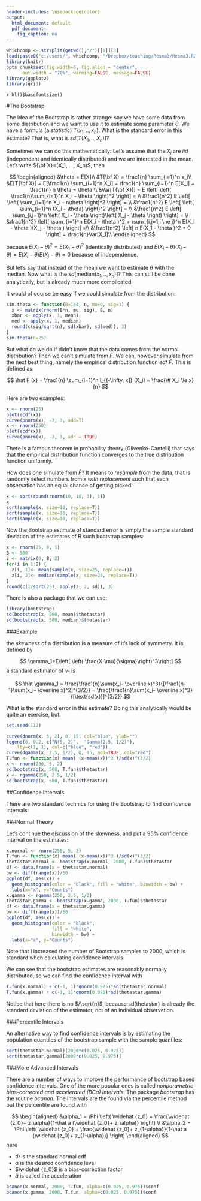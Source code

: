 ```yaml
---
header-includes: \usepackage{color}
output:
  html_document: default
  pdf_document:
    fig_caption: no
---
```

<style>
table, th, td { text-align:right; }
th, td {padding: 10px;}
</style>

```r
whichcomp <- strsplit(getwd(),"/")[[1]][3]
load(paste0("c:/users/", whichcomp, "/Dropbox/teaching/Resma3/Resma3.RData"))
library(knitr)
opts_chunk$set(fig.width=6, fig.align = "center", 
      out.width = "70%", warning=FALSE, message=FALSE)
library(ggplot2)
library(grid)
```
`r hl()$basefontsize()`

#The Bootstrap

The idea of the Bootstrap is rather strange: say we have some data from some distribution and we want to use it to estimate some parameter $\theta$. We have a formula (a *statistic*) $T(x_1, .. , x_n)$. What is the standard error in this estimate? That is, what is $sd[T(X_1, .. , X_n)]$?

Sometimes we can do this mathematically: Let's assume that the $X_i$ are *iid* (independent and identically distributed) and we are interested in the mean. Let's write ${\bf X}=(X_1, .. , X_n)$, then

$$
\begin{aligned}
&\theta    = E[X]\\
&T{\bf X}    = \frac1{n} \sum_{i=1}^n x_i\\
&E[T{\bf X}] = E[\frac1{n} \sum_{i=1}^n X_i] = \frac1{n} \sum_{i=1}^n E[X_i] = \frac1{n} n \theta = \theta \\
&Var[T{\bf X})]  = E \left[ \left( \frac1{n}\sum_{i=1}^n X_i - \theta \right)^2  \right] = \\
&\frac1{n^2} E \left[ \left( \sum_{i=1}^n X_i - n\theta \right)^2  \right] = \\
&\frac1{n^2} E \left[  \left(  \sum_{i=1}^n (X_i - \theta) \right)^2  \right] = \\
&\frac1{n^2} E \left[ \sum_{i,j=1}^n \left(  X_i - \theta \right)\left(  X_j - \theta \right)  \right] = \\
&\frac1{n^2} \left[ \sum_{i=1}^n E(X_i - \theta )^2 + \sum_{i,j=1,i \ne j}^n E(X_i - \theta )(X_j - \theta )  \right] =\\
&\frac1{n^2} \left[ n E(X_1 - \theta )^2 + 0  \right] = \frac1{n}Var[X_1]\\
\end{aligned}
$$

because $E(X_i - \theta )^2 =E(X_1 - \theta )^2$ (identically distributed) and $E(X_i - \theta )(X_j - \theta )=E(X_i - \theta )E(X_j - \theta )=0$ because of independence.

But let's say that instead of the mean we want to estimate $\theta$ with the median. Now what is the $sd[\text{median}(x_1,..,x_n)]$? This can still be done analytically, but is already much more complicated. 

It would of course be easy if we could simulate from the distribution:

```r
sim.theta <- function(B=1e4, n, mu=0, sig=1) {
  x <- matrix(rnorm(B*n, mu, sig), B, n)
  xbar <- apply(x, 1, mean)
  med <- apply(x, 1, median)
  round(c(sig/sqrt(n), sd(xbar), sd(med)), 3)
}
sim.theta(n=25)
```

But what do we do if didn't know that the data comes from the normal distribution? Then we can't simulate from $F$. We can, however simulate from the next best thing, namely the empirical distribution function *edf* $\hat F$. This is defined as:

$$
\hat F (x) = \frac1{n} \sum_{i=1}^n I_{(-\infty, x]} (X_i) = \frac{\# X_i \le x}{n}
$$
 
 Here are two examples:
 
```r
x <- rnorm(25)
plot(ecdf(x))
curve(pnorm(x), -3, 3, add=T)
x <- rnorm(250)
plot(ecdf(x))
curve(pnorm(x), -3, 3, add = TRUE)
```
 
There is a famous theorem in probability theory (Glivenko-Cantelli) that says that the empirical distribution function converges to the true distribution function uniformly. 
 
How does one simulate from $\hat F$? It means to *resample* from the data, that is randomly select numbers from x *with replacement* such that each observation has an equal chance of getting picked:

```r
x <- sort(round(rnorm(10, 10, 3), 1))
x
sort(sample(x, size=10, replace=T))
sort(sample(x, size=10, replace=T))
sort(sample(x, size=10, replace=T))
```

Now the Bootstrap estimate of standard error is simply the sample standard deviation of the estimates of B such bootstrap samples:

```r
x <- rnorm(25, 0, 1)
B <- 500
z <- matrix(0, B, 2)
for(i in 1:B) {
  z[i, 1]<- mean(sample(x, size=25, replace=T))
  z[i, 2]<- median(sample(x, size=25, replace=T))
}
round(c(1/sqrt(25), apply(z, 2, sd)), 3)
```

There is also a package that we can use:

```r
library(bootstrap)
sd(bootstrap(x, 500, mean)$thetastar)
sd(bootstrap(x, 500, median)$thetastar)
```

###Example 

the *skewness* of a distribution is a measure of it's lack of symmetry. It is defined by

$$
\gamma_1=E\left[ \left( \frac{X-\mu}{\sigma}\right)^3\right]
$$
a standard estimator of $\gamma_1$ is

$$
\hat \gamma_1 = \frac{\frac1{n}\sum(x_i- \overline x)^3}{[\frac1{n-1}\sum(x_i- \overline x)^2]^{3/2}} = \frac{\frac1{n}\sum(x_i- \overline x)^3}{[\text{sd(x)}]^{3/2}}
$$

What is the standard error in this estimate? Doing this analytically would be quite an exercise, but:

```r
set.seed(112)
```


```r
curve(dnorm(x, 5, 2), 0, 15, col="blue", ylab="") 
legend(8, 0.2, c("N(5, 2)",  "Gamma(2.5, 1/2)"), 
    lty=c(1, 1), col=c("blue", "red"))
curve(dgamma(x, 2.5, 1/2), 0, 15, add=TRUE, col="red")
T.fun <- function(x) mean( (x-mean(x))^3 )/sd(x)^(3/2)
x <- rnorm(250, 5, 2)
sd(bootstrap(x, 500, T.fun)$thetastar)
x <- rgamma(250, 2.5, 1/2)
sd(bootstrap(x, 500, T.fun)$thetastar)
```

##Confidence Intervals

There are two standard technics for using the Bootstrap to find confidence intervals:

###Normal Theory

Let's continue the discussion of the skewness, and put a 95% confidence interval on the estimates:

```r
x.normal <- rnorm(250, 5, 2)
T.fun <- function(x) mean( (x-mean(x))^3 )/sd(x)^(3/2)
thetastar.normal <- bootstrap(x.normal, 2000, T.fun)$thetastar
df <- data.frame(x = thetastar.normal)
bw <- diff(range(x))/50
ggplot(df, aes(x)) +
  geom_histogram(color = "black", fill = "white", binwidth = bw) + 
  labs(x="x", y="Counts")
x.gamma <- rgamma(250, 2.5, 1/2)
thetastar.gamma <- bootstrap(x.gamma, 2000, T.fun)$thetastar
df <- data.frame(x = thetastar.gamma)
bw <- diff(range(x))/50
ggplot(df, aes(x)) +
  geom_histogram(color = "black", 
                 fill = "white", 
                 binwidth = bw) + 
  labs(x="x", y="Counts")
```

Note that I increased the number of Bootstrap samples to 2000, which is standard when calculating confidence intervals.

We can see that the bootstrap estimates are reasonably normally distributed, so we can find the confidence interval with

```r
T.fun(x.normal) + c(-1, 1)*qnorm(0.975)*sd(thetastar.normal)
T.fun(x.gamma) + c(-1, 1)*qnorm(0.975)*sd(thetastar.gamma)
```

Notice that here there is no $/\sqrt{n}$, because sd(thetastar) is already the standard deviation of the estimator, not of an individual observation.

###Percentile Intervals

An alternative way to find confidence intervals is by estimating the population  quantiles of the bootstrap sample with the sample quantiles:

```r
sort(thetastar.normal)[2000*c(0.025, 0.975)]
sort(thetastar.gamma)[2000*c(0.025, 0.975)]
```

###More Advanced Intervals

There are a number of ways to improve the performance of bootstrap based confidence intervals. One of the more popular ones is called *nonparametric bias-corrected and accelerated (BCa) intervals*. The package *bootstrap* has the routine *bcanon*. The intervals are the found via the percentile method but the percentile are found with

$$
\begin{aligned}
&\alpha_1 = \Phi \left( \widehat {z_0}  + \frac{\widehat {z_0}+ z_\alpha}{1-\hat a (\widehat {z_0}+ z_\alpha)} \right) \\
&\alpha_2 = \Phi \left( \widehat {z_0}  + \frac{\widehat {z_0}+ z_{1-\alpha}}{1-\hat a (\widehat {z_0}+ z_{1-\alpha})} \right)
\end{aligned}
$$
here

-  $\Phi$ is the standard normal cdf  
-  $\alpha$ is the desired confidence level  
-  $\widehat {z_0}$ is a bias-correction factor  
-  $\hat a$ is called the acceleration

```r
bcanon(x.normal, 2000, T.fun, alpha=c(0.025, 0.975))$conf
bcanon(x.gamma, 2000, T.fun, alpha=c(0.025, 0.975))$conf
```


